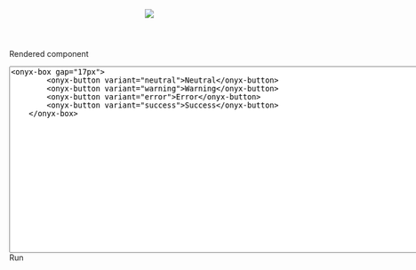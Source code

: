 
<Meta title="Principles/Sandbox" />

<style>
  {`
    main {
      padding: 0 40px;
      
    }
    .page-wrapper {
      border: 1px solid black;
      padding-bottom: 40px;
    }
    .top {
      height: 50vh;
      display: flex;
      flex-direction: column;
      align-items: center;
      gap: 10px;
      margin-bottom: 20px;
    }

    .bottom {
      height: 50vh;
      display: flex;
      flex-direction: column;
      align-items: center;
      gap: 10px;
    }
    textarea {
      display: block;
      font-family: monospace;
    }

    #renderBox {
      width: 400px;
      height: 400px;
      border: 1px solid black;
      display: flex;
      flex-direction: column;
      align-items: center;
      justify-content: center;
      overflow: hidden;
    }
    #renderedComponent {
      overflow: scroll;
    }
  `}
</style>

<div className="page-wrapper">
  <header>
    <img src={HeaderDefault} />
  </header>
  <main>
    <div class="top">
      <p>Rendered component</p>
      <div id="renderBox">
        <div id="renderedComponent"></div>
      </div>
    </div>
    <div class="bottom">
      <textarea id="codetorun" name="codetorun" rows="22" cols="130">&lt;onyx-box gap=&quot;17px&quot;&gt;
        &lt;onyx-button variant=&quot;neutral&quot;&gt;Neutral&lt;/onyx-button&gt;
        &lt;onyx-button variant=&quot;warning&quot;&gt;Warning&lt;/onyx-button&gt;
        &lt;onyx-button variant=&quot;error&quot;&gt;Error&lt;/onyx-button&gt;
        &lt;onyx-button variant=&quot;success&quot;&gt;Success&lt;/onyx-button&gt;
    &lt;/onyx-box&gt;</textarea>
      <onyx-button onclick="(
        function (){
          document.getElementById('renderedComponent').innerHTML = document.getElementById('codetorun').value;
          })()">Run</onyx-button>
    </div>
  </main>
</div>
